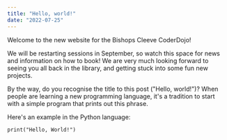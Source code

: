 ```yaml
---
title: "Hello, world!"
date: "2022-07-25"
---
```


Welcome to the new website for the Bishops Cleeve CoderDojo!

We will be restarting sessions in September, so watch this space for news and information on how to book!  We are very much looking forward to seeing you all back in the library, and getting stuck into some fun new projects.

By the way, do you recognise the title to this post ("Hello, world!")?  When people are learning a new programming language, it's a tradition to start with a simple program that prints out this phrase.

Here's an example in the Python language:
```
print("Hello, World!")
```